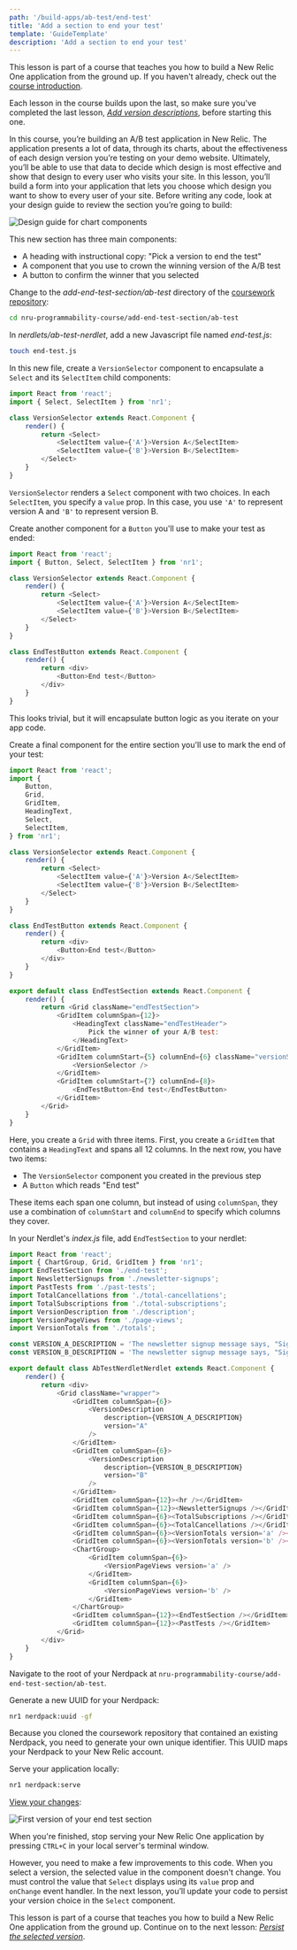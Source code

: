 ```yaml
---
path: '/build-apps/ab-test/end-test'
title: 'Add a section to end your test'
template: 'GuideTemplate'
description: 'Add a section to end your test'
---
```


<Callout variant="tip" title="Course">

This lesson is part of a course that teaches you how to build a New Relic One application from the ground up. If you haven't already, check out the [course introduction](/ab-test).

Each lesson in the course builds upon the last, so make sure you've completed the last lesson, [_Add version descriptions_](/build-apps/ab-test/version-descriptions), before starting this one.

</Callout>

In this course, you’re building an A/B test application in New Relic. The application presents a lot of data, through its charts, about the effectiveness of each design version you’re testing on your demo website. Ultimately, you’ll be able to use that data to decide which design is most effective and show that design to every user who visits your site. In this lesson, you’ll build a form into your application that lets you choose which design you want to show to every user of your site. Before writing any code, look at your design guide to review the section you’re going to build:

![Design guide for chart components](../../../images/ab-test/charts-design-guide.png)

This new section has three main components:

- A heading with instructional copy: "Pick a version to end the test"
- A component that you use to crown the winning version of the A/B test
- A button to confirm the winner that you selected

<Steps>

<Step>

Change to the _add-end-test-section/ab-test_ directory of the [coursework repository](https://github.com/newrelic-experimental/nru-programmability-course):

```sh
cd nru-programmability-course/add-end-test-section/ab-test
```
</Step>

<Step>

In _nerdlets/ab-test-nerdlet_, add a new Javascript file named _end-test.js_:

```sh
touch end-test.js
```

</Step>

<Step>

In this new file, create a `VersionSelector` component to encapsulate a `Select` and its `SelectItem` child components:

```js fileName=nerdlets/ab-test-nerdlet/end-test.js
import React from 'react';
import { Select, SelectItem } from 'nr1';

class VersionSelector extends React.Component {
    render() {
        return <Select>
            <SelectItem value={'A'}>Version A</SelectItem>
            <SelectItem value={'B'}>Version B</SelectItem>
        </Select>
    }
}
```

`VersionSelector` renders a `Select` component with two choices. In each `SelectItem`, you specify a `value` prop. In this case, you use `'A'` to represent version A and `'B'` to represent version B.

</Step>

<Step>

Create another component for a `Button` you'll use to make your test as ended:

```js fileName=nerdlets/ab-test-nerdlet/end-test.js lineHighlight=2,13-19
import React from 'react';
import { Button, Select, SelectItem } from 'nr1';

class VersionSelector extends React.Component {
    render() {
        return <Select>
            <SelectItem value={'A'}>Version A</SelectItem>
            <SelectItem value={'B'}>Version B</SelectItem>
        </Select>
    }
}

class EndTestButton extends React.Component {
    render() {
        return <div>
            <Button>End test</Button>
        </div>
    }
}
```

This looks trivial, but it will encapsulate button logic as you iterate on your app code.

</Step>

<Step>

Create a final component for the entire section you'll use to mark the end of your test:

```js fileName=nerdlets/ab-test-nerdlet/end-test.js lineHighlight=4-6,28-44
import React from 'react';
import {
    Button,
    Grid,
    GridItem,
    HeadingText,
    Select,
    SelectItem,
} from 'nr1';

class VersionSelector extends React.Component {
    render() {
        return <Select>
            <SelectItem value={'A'}>Version A</SelectItem>
            <SelectItem value={'B'}>Version B</SelectItem>
        </Select>
    }
}

class EndTestButton extends React.Component {
    render() {
        return <div>
            <Button>End test</Button>
        </div>
    }
}

export default class EndTestSection extends React.Component {
    render() {
        return <Grid className="endTestSection">
            <GridItem columnSpan={12}>
                <HeadingText className="endTestHeader">
                    Pick the winner of your A/B test:
                </HeadingText>
            </GridItem>
            <GridItem columnStart={5} columnEnd={6} className="versionSelector">
                <VersionSelector />
            </GridItem>
            <GridItem columnStart={7} columnEnd={8}>
                <EndTestButton>End test</EndTestButton>
            </GridItem>
        </Grid>
    }
}
```

Here, you create a `Grid` with three items. First, you create a `GridItem` that contains a `HeadingText` and spans all 12 columns. In the next row, you have two items:

- The `VersionSelector` component you created in the previous step
- A `Button` which reads "End test"

These items each span one column, but instead of using `columnSpan`, they use a combination of `columnStart` and `columnEnd` to specify which columns they cover.

</Step>

<Step>

In your Nerdlet's _index.js_ file, add `EndTestSection` to your nerdlet:

```js fileName=nerdlets/ab-test-nerdlet/index.js lineHighlight=3,45
import React from 'react';
import { ChartGroup, Grid, GridItem } from 'nr1';
import EndTestSection from './end-test';
import NewsletterSignups from './newsletter-signups';
import PastTests from './past-tests';
import TotalCancellations from './total-cancellations';
import TotalSubscriptions from './total-subscriptions';
import VersionDescription from './description';
import VersionPageViews from './page-views';
import VersionTotals from './totals';

const VERSION_A_DESCRIPTION = 'The newsletter signup message says, "Sign up for our newsletter"'
const VERSION_B_DESCRIPTION = 'The newsletter signup message says, "Sign up for our newsletter and get a free shirt!"'

export default class AbTestNerdletNerdlet extends React.Component {
    render() {
        return <div>
            <Grid className="wrapper">
                <GridItem columnSpan={6}>
                    <VersionDescription
                        description={VERSION_A_DESCRIPTION}
                        version="A"
                    />
                </GridItem>
                <GridItem columnSpan={6}>
                    <VersionDescription
                        description={VERSION_B_DESCRIPTION}
                        version="B"
                    />
                </GridItem>
                <GridItem columnSpan={12}><hr /></GridItem>
                <GridItem columnSpan={12}><NewsletterSignups /></GridItem>
                <GridItem columnSpan={6}><TotalSubscriptions /></GridItem>
                <GridItem columnSpan={6}><TotalCancellations /></GridItem>
                <GridItem columnSpan={6}><VersionTotals version='a' /></GridItem>
                <GridItem columnSpan={6}><VersionTotals version='b' /></GridItem>
                <ChartGroup>
                    <GridItem columnSpan={6}>
                        <VersionPageViews version='a' />
                    </GridItem>
                    <GridItem columnSpan={6}>
                        <VersionPageViews version='b' />
                    </GridItem>
                </ChartGroup>
                <GridItem columnSpan={12}><EndTestSection /></GridItem>
                <GridItem columnSpan={12}><PastTests /></GridItem>
            </Grid>
        </div>
    }
}
```

</Step>

<Step>

Navigate to the root of your Nerdpack at `nru-programmability-course/add-end-test-section/ab-test`.

</Step>

<Step>

Generate a new UUID for your Nerdpack:

```sh
nr1 nerdpack:uuid -gf
```

Because you cloned the coursework repository that contained an existing Nerdpack, you need to generate your own unique identifier. This UUID maps your Nerdpack to your New Relic account.

</Step>

<Step>

Serve your application locally:

```sh
nr1 nerdpack:serve
```

</Step>

<Step>

[View your changes](https://one.newrelic.com?nerdpacks=local):

![First version of your end test section](../../../images/ab-test/end-test-section-v1.png)

When you're finished, stop serving your New Relic One application by pressing `CTRL+C` in your local server's terminal window.

</Step>

</Steps>

However, you need to make a few improvements to this code. When you select a version, the selected value in the component doesn't change. You must control the value that `Select` displays using its `value` prop and `onChange` event handler. In the next lesson, you’ll update your code to persist your version choice in the `Select` component.

<Callout variant="tip" title="Course">

This lesson is part of a course that teaches you how to build a New Relic One application from the ground up. Continue on to the next lesson: [_Persist the selected version_](/build-apps/ab-test/persist-version).

</Callout>